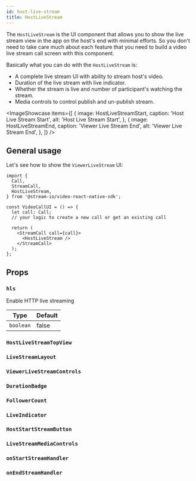 ```yaml
---
id: host-live-stream
title: HostLiveStream
---
```




The `HostLiveStream` is the UI component that allows you to show the live stream view in the app on the host's end with minimal efforts. So you don't need to take care much about each feature that you need to build a video live stream call screen with this component.

Basically what you can do with the `HostLiveStream` is:

- A complete live stream UI with ability to stream host's video.
- Duration of the live stream with live indicator.
- Whether the stream is live and number of participant's watching the stream.
- Media controls to control publish and un-publish stream.

<ImageShowcase
  items={[
    {
      image: HostLiveStreamStart,
      caption: 'Host Live Stream Start',
      alt: 'Host Live Stream Start',
    },
    {
      image: HostLiveStreamEnd,
      caption: 'Viewer Live Stream End',
      alt: 'Viewer Live Stream End',
    },
  ]}
/>

## General usage

Let's see how to show the `ViewerLiveStream` UI:

```tsx {13}
import {
  Call,
  StreamCall,
  HostLiveStream,
} from '@stream-io/video-react-native-sdk';

const VideoCallUI = () => {
  let call: Call;
  // your logic to create a new call or get an existing call

  return (
    <StreamCall call={call}>
      <HostLiveStream />
    </StreamCall>
  );
};
```

## Props

### `hls`

Enable HTTP live streaming

| Type      | Default |
| --------- | ------- |
| `boolean` | false   |

### `HostLiveStreamTopView`

<HostLiveStreamTopView />

### `LiveStreamLayout`

<LiveStreamLayout />

### `ViewerLiveStreamControls`

<HostLiveStreamControls />

### `DurationBadge`

<DurationBadge />

### `FollowerCount`

<FollowerCount />

### `LiveIndicator`

<LiveIndicator />

### `HostStartStreamButton`

<HostStartStreamButton />

### `LiveStreamMediaControls`

<LiveStreamMediaControls />

### `onStartStreamHandler`

<OnStartStreamHandler />

### `onEndStreamHandler`

<OnEndStreamHandler />
